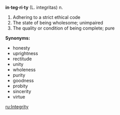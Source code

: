 '''in·teg·ri·ty''' (L. integritas)
n.

#Adhering to a strict ethical code
#The state of being wholesome; unimpaired
#The quality or condition of being complete; pure

'''Synonyms:'''
*honesty
*uprightness
*rectitude
*unity
*wholeness
*purity
*goodness
*probity
*sincerity
*virtue

[[ru:Integrity]]